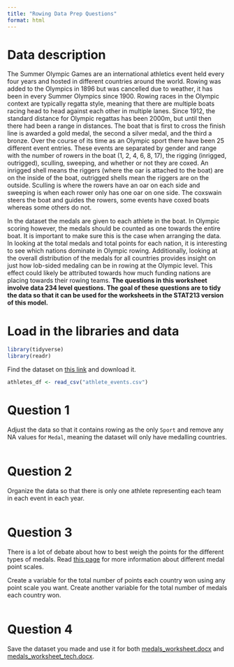 ```yaml
---
title: "Rowing Data Prep Questions"
format: html
---
```


# Data description

The Summer Olympic Games are an international athletics event held every four years and hosted in different countries around the world. Rowing was added to the Olympics in 1896 but was cancelled due to weather, it has been in every Summer Olympics since 1900. Rowing races in the Olympic context are typically regatta style, meaning that there are multiple boats racing head to head against each other in multiple lanes. Since 1912, the standard distance for Olympic regattas has been 2000m, but until then there had been a range in distances. The boat that is first to cross the finish line is awarded a gold medal, the second a silver medal, and the third a bronze. Over the course of its time as an Olympic sport there have been 25 different event entries. These events are separated by gender and range with the number of rowers in the boat (1, 2, 4, 6, 8, 17), the rigging (inrigged, outrigged), sculling, sweeping, and whether or not they are coxed. An inrigged shell means the riggers (where the oar is attached to the boat) are on the inside of the boat, outrigged shells mean the riggers are on the outside. Sculling is where the rowers have an oar on each side and sweeping is when each rower only has one oar on one side. The coxswain steers the boat and guides the rowers, some events have coxed boats whereas some others do not. 

In the dataset the medals are given to each athlete in the boat. In Olympic scoring however, the medals should be counted as one towards the entire boat. It is important to make sure this is the case when arranging the data. In looking at the total medals and total points for each nation, it is interesting to see which nations dominate in Olympic rowing. Additionally, looking at the overall distribution of the medals for all countries provides insight on just how lob-sided medaling can be in rowing at the Olympic level. This effect could likely be attributed towards how much funding nations are placing towards their rowing teams. 
**The questions in this worksheet involve data 234 level questions. The goal of these questions are to tidy the data so that it can be used for the worksheets in the STAT213 version of this model.**

# Load in the libraries and data

```r
library(tidyverse)
library(readr)
```

Find the dataset on [this link](https://www.kaggle.com/datasets/heesoo37/120-years-of-olympic-history-athletes-and-results?resource=download) and download it.

```r
athletes_df <- read_csv("athlete_events.csv")
```

# Question 1

Adjust the data so that it contains rowing as the only `Sport` and remove any NA values for `Medal`, meaning the dataset will only have medalling countries.

```r

```

# Question 2

Organize the data so that there is only one athlete representing each team in each event in each year.

```r

```

# Question 3

There is a lot of debate about how to best weigh the points for the different types of medals. Read [this page](https://www.topendsports.com/events/summer/medal-tally/rankings-weighted.htm){target="_blank"} for more information about different medal point scales.

Create a variable for the total number of points each country won using any point scale you want. Create another variable for the total number of medals each country won.

```r

```

# Question 4

Save the dataset you made and use it for both [medals_worksheet.docx](medals_worksheet.docx) and [medals_worksheet_tech.docx](medals_worksheet_tech.docx).
